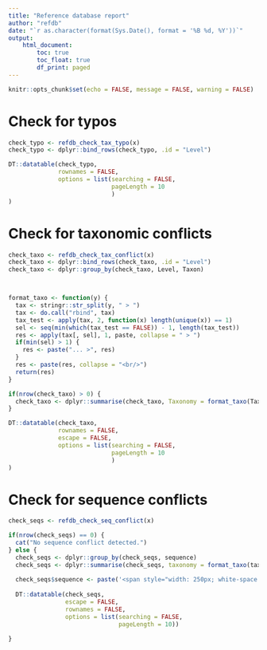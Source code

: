 ```yaml
---
title: "Reference database report"
author: "refdb"
date: "`r as.character(format(Sys.Date(), format = '%B %d, %Y'))`"
output: 
    html_document:
        toc: true
        toc_float: true
        df_print: paged
---
```


```r
knitr::opts_chunk$set(echo = FALSE, message = FALSE, warning = FALSE)
```



# Check for typos
```r
check_typo <- refdb_check_tax_typo(x)
check_typo <- dplyr::bind_rows(check_typo, .id = "Level")

DT::datatable(check_typo,
              rownames = FALSE,
              options = list(searching = FALSE,
                             pageLength = 10
                             )
)

```


# Check for taxonomic conflicts
```r
check_taxo <- refdb_check_tax_conflict(x)
check_taxo <- dplyr::bind_rows(check_taxo, .id = "Level")
check_taxo <- dplyr::group_by(check_taxo, Level, Taxon)



format_taxo <- function(y) {
  tax <- stringr::str_split(y, " > ")
  tax <- do.call("rbind", tax)
  tax_test <- apply(tax, 2, function(x) length(unique(x)) == 1)
  sel <- seq(min(which(tax_test == FALSE)) - 1, length(tax_test))
  res <- apply(tax[, sel], 1, paste, collapse = " > ")
  if(min(sel) > 1) {
    res <- paste("... >", res)
  }
  res <- paste(res, collapse = "<br/>")
  return(res)
}

if(nrow(check_taxo) > 0) {
  check_taxo <- dplyr::summarise(check_taxo, Taxonomy = format_taxo(Taxonomy))
}

DT::datatable(check_taxo,
              rownames = FALSE,
              escape = FALSE,
              options = list(searching = FALSE,
                             pageLength = 10
                             )
)

```


# Check for sequence conflicts
```r
check_seqs <- refdb_check_seq_conflict(x)

if(nrow(check_seqs) == 0) {
  cat("No sequence conflict detected.")
} else {
  check_seqs <- dplyr::group_by(check_seqs, sequence)
  check_seqs <- dplyr::summarise(check_seqs, taxonomy = format_taxo(taxonomy))
  
  check_seqs$sequence <- paste('<span style="width: 250px; white-space: nowrap; overflow: hidden; text-overflow: ellipsis; display:inline-block;">', check_seqs$sequence,'</span>')
  
  DT::datatable(check_seqs,
                escape = FALSE,
                rownames = FALSE,
                options = list(searching = FALSE,
                               pageLength = 10))
  
}


```



